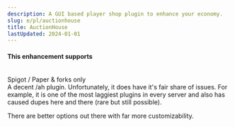 ```yaml
---
description: A GUI based player shop plugin to enhance your economy.
slug: e/pl/auctionhouse
title: AuctionHouse
lastUpdated: 2024-01-01
---
```


#### This enhancement supports
<br/>
<MainStatusPill warning>Spigot / Paper & forks only</MainStatusPill>
<br/>
A decent /ah plugin. Unfortunately, it does have it's fair share of issues. For example, it is one of the most laggiest plugins in every server and also has caused dupes here and there (rare but still possible). 

There are better options out there with far more customizability.

<LinkCard
  title="Spigot"
  description="View AuctionHouse's official Spigot page for downloading the plugin."
  href="https://www.spigotmc.org/resources/auctionhouse.61836/"
/>